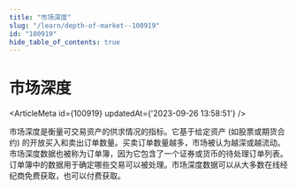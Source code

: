 ```yaml
---
title: "市场深度"
slug: "/learn/depth-of-market--100919"
id: "100919"
hide_table_of_contents: true
---
```



# 市场深度

<ArticleMeta id={100919} updatedAt={'2023-09-26 13:58:51'} />
<div className='border-solid border-b border-t-0 my-4 border-[var(--ifm-color-gray-300)]' />

市场深度是衡量可交易资产的供求情况的指标。它基于给定资产 (如股票或期货合约) 的开放买入和卖出订单数量。买卖订单数量越多，市场被认为越深或越流动。市场深度数据也被称为订单簿，因为它包含了一个证券或货币的待处理订单列表。订单簿中的数据用于确定哪些交易可以被处理。市场深度数据可以从大多数在线经纪商免费获取，也可以付费获取。
